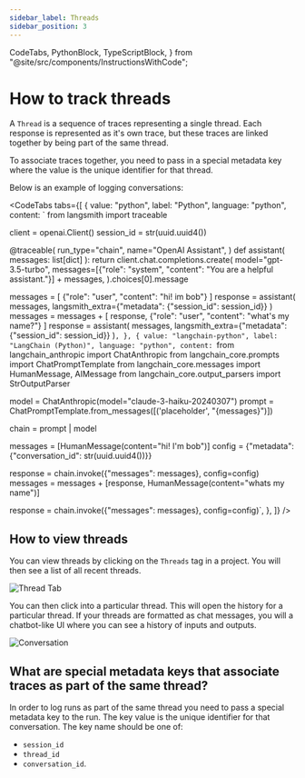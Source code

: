 ```yaml
---
sidebar_label: Threads
sidebar_position: 3
---
```


  CodeTabs,
  PythonBlock,
  TypeScriptBlock,
} from "@site/src/components/InstructionsWithCode";

# How to track threads

A `Thread` is a sequence of traces representing a single thread. Each response is represented as it's own trace, but these traces are linked together by being part of the same thread.

To associate traces together, you need to pass in a special metadata key where the value is the unique identifier for that thread.

Below is an example of logging conversations:

<CodeTabs
tabs={[
    {
    value: "python",
    label: "Python",
    language: "python",
    content: `
from langsmith import traceable

client = openai.Client()
session_id = str(uuid.uuid4())

@traceable(
    run_type="chain",
    name="OpenAI Assistant",
)
def assistant(
    messages: list[dict]
):
    return client.chat.completions.create(
        model="gpt-3.5-turbo",
        messages=[{"role": "system", "content": "You are a helpful assistant."}] + messages,
    ).choices[0].message

messages = [
    {"role": "user", "content": "hi! im bob"}
]
response = assistant(
    messages,
    langsmith_extra={"metadata": {"session_id": session_id}}
)
messages = messages + [
    response,
    {"role": "user", "content": "what's my name?"}
]
response = assistant(
    messages,
    langsmith_extra={"metadata": {"session_id": session_id}}
)`,
    },
    {
    value: "langchain-python",
    label: "LangChain (Python)",
    language: "python",
    content: `from langchain_anthropic import ChatAnthropic
from langchain_core.prompts import ChatPromptTemplate
from langchain_core.messages import HumanMessage, AIMessage
from langchain_core.output_parsers import StrOutputParser



model = ChatAnthropic(model="claude-3-haiku-20240307")
prompt = ChatPromptTemplate.from_messages([('placeholder', "{messages}")])

chain = prompt | model

messages = [HumanMessage(content="hi! I'm bob")]
config = {"metadata": {"conversation_id": str(uuid.uuid4())}}

response = chain.invoke({"messages": messages}, config=config)
messages = messages + [response, HumanMessage(content="whats my name")]

response = chain.invoke({"messages": messages}, config=config)`,
    },
]}
/>



## How to view threads

You can view threads by clicking on the `Threads` tag in a project. You will then see a list of all recent threads.

![Thread Tab](../static/convo_tab.png)

You can then click into a particular thread. This will open the history for a particular thread. If your threads are formatted as chat messages, you will a chatbot-like UI where you can see a history of inputs and outputs.

![Conversation](../static/convo.png)


## What are special metadata keys that associate traces as part of the same thread?

In order to log runs as part of the same thread you need to pass a special metadata key to the run. The key value is the unique identifier for that conversation.
The key name should be one of:

- `session_id`
- `thread_id`
- `conversation_id`.

